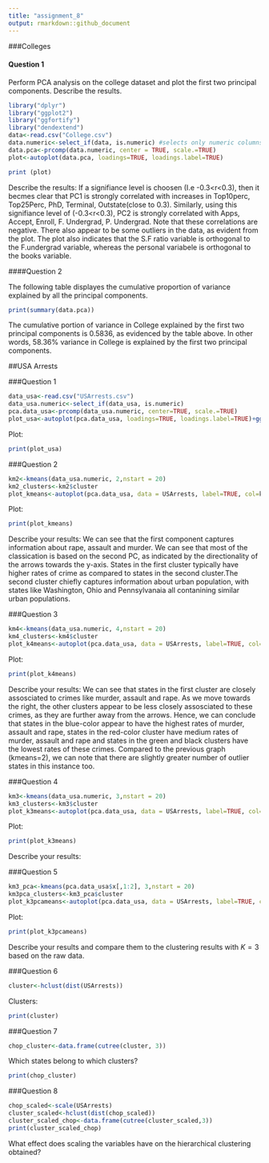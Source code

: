```yaml
---
title: "assignment_8"
output: rmarkdown::github_document
---
```


###Colleges 

#### Question 1 

Perform PCA analysis on the college dataset and plot the first two principal components. Describe the results.

```r
library("dplyr")
library("ggplot2")
library("ggfortify")
library("dendextend")
data<-read.csv("College.csv")
data.numeric<-select_if(data, is.numeric) #selects only numeric columns from the data
data.pca<-prcomp(data.numeric, center = TRUE, scale.=TRUE)
plot<-autoplot(data.pca, loadings=TRUE, loadings.label=TRUE)
```


```r
print (plot)
```

Describe the results:
If a signifiance level is choosen (I.e -0.3<r<0.3), then it becmes clear that PC1 is strongly correlated with increases in Top10perc, Top25Perc, PhD, Terminal, Outstate(close to 0.3). Similarly, using this signifiance level of (-0.3<r<0.3), PC2 is strongly correlated with Apps, Accept, Enroll, F. Undergrad, P. Undergrad. Note that these correlations are negative.  There also appear to be some outliers in the data, as evident from the plot. The plot also indicates that the S.F ratio variable is orthogonal to the F.undergrad variable, whereas the personal variabele is orthogonal to the books variable. 



####Question 2 

The following table displayes the cumulative proportion of variance explained by all the principal components.

```r
print(summary(data.pca))
```

The cumulative portion of variance in College explained by the first two principal components is 0.5836, as evidenced by the table above. In other words, 58.36% variance in College is explained by the first two principal components. 

##USA Arrests

###Question 1

```r
data_usa<-read.csv("USArrests.csv")
data_usa.numeric<-select_if(data_usa, is.numeric)
pca.data_usa<-prcomp(data_usa.numeric, center=TRUE, scale.=TRUE)
plot_usa<-autoplot(pca.data_usa, loadings=TRUE, loadings.label=TRUE)+ggtitle("Part 2: Question 1")
```

Plot:
```r
print(plot_usa)
```

###Question 2

```r
km2<-kmeans(data_usa.numeric, 2,nstart = 20)
km2_clusters<-km2$cluster
plot_kmeans<-autoplot(pca.data_usa, data = USArrests, label=TRUE, col=km2_clusters, loadings=TRUE, loadings.colour='red', loadings.label=TRUE, loadings.label.size=4)+ggtitle("Part 2: Question 2")
```

Plot:
```r
print(plot_kmeans)
```
Describe your results:
We can see that the first component captures information about rape, assault and murder. We can see that most of the classication is based on the second PC, as indicated by the directionality of the arrows towards the y-axis. States in the first cluster typically have higher rates of crime as compared to states in the second cluster.The second cluster chiefly captures information about urban population, with states like Washington, Ohio and Pennsylvanaia all contanining similar urban populations.  

###Question 3 
```r
km4<-kmeans(data_usa.numeric, 4,nstart = 20)
km4_clusters<-km4$cluster
plot_k4means<-autoplot(pca.data_usa, data = USArrests, label=TRUE, col=km4_clusters, loadings=TRUE, loadings.colour='black', loadings.label=TRUE, loadings.label.size=4)+ggtitle("Part 2: Question 3")
```

Plot:
```r
print(plot_k4means)
```

Describe your results:
We can see that states in the first cluster are closely assosciated to crimes like murder, assault and rape. As we move towards the right, the other clusters appear to be less closely assosciated to these crimes, as they are further away from the arrows. Hence, we can conclude that states in the blue-color appear to have the highest rates of murder, assault and rape, states in the red-color cluster have medium rates of murder, assault and rape and states in the green and black clusters have the lowest rates of these crimes. Compared to the previous graph (kmeans=2), we can note that there are slightly greater number of outlier states in this instance too. 

###Question 4
```r
km3<-kmeans(data_usa.numeric, 3,nstart = 20)
km3_clusters<-km3$cluster
plot_k3means<-autoplot(pca.data_usa, data = USArrests, label=TRUE, col=km3_clusters, loadings=TRUE, loadings.colour='red', loadings.label=TRUE, loadings.label.size=4)+ggtitle("Part 2: Question 3")
```

Plot:
```r
print(plot_k3means)
```

Describe your results:


###Question 5
```r
km3_pca<-kmeans(pca.data_usa$x[,1:2], 3,nstart = 20)
km3pca_clusters<-km3_pca$cluster
plot_k3pcameans<-autoplot(pca.data_usa, data = USArrests, label=TRUE, col=km3pca_clusters, loadings=TRUE, loadings.colour='red', loadings.label=TRUE, loadings.label.size=4)+ggtitle("Part 2: Question 3")
```

Plot:
```r
print(plot_k3pcameans)
```

Describe your results and compare them to the clustering results with $K=3$ based on the raw data.

###Question 6 
```r
cluster<-hclust(dist(USArrests))
```

Clusters: 
```r
print(cluster)
```

###Question 7
```r
chop_cluster<-data.frame(cutree(cluster, 3))
```

Which states belong to which clusters?
```r
print(chop_cluster)
```

###Question 8
```r
chop_scaled<-scale(USArrests)
cluster_scaled<-hclust(dist(chop_scaled))
cluster_scaled_chop<-data.frame(cutree(cluster_scaled,3))
print(cluster_scaled_chop)
```
What effect does scaling the variables have on the hierarchical clustering obtained?
